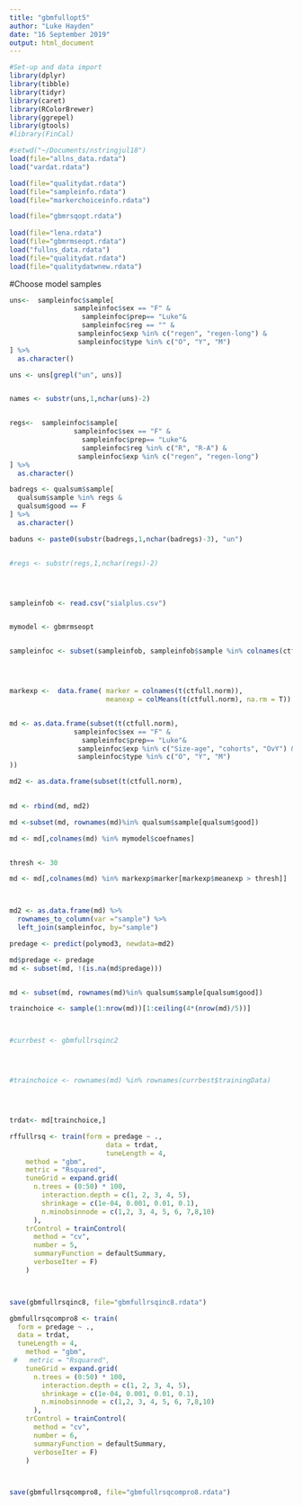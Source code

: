 ```yaml
---
title: "gbmfullopt5"
author: "Luke Hayden"
date: "16 September 2019"
output: html_document
---
```




```r

#Set-up and data import
library(dplyr)
library(tibble)
library(tidyr)
library(caret)
library(RColorBrewer)
library(ggrepel)
library(gtools)
#library(FinCal)
````




```r
#setwd("~/Documents/nstringjul18")
load(file="allns_data.rdata")
load("vardat.rdata")

load(file="qualitydat.rdata")
load(file="sampleinfo.rdata")
load(file="markerchoiceinfo.rdata")

load(file="gbmrsqopt.rdata")
      
load(file="lena.rdata")
load(file="gbmrmseopt.rdata") 
load("fullns_data.rdata")
load(file="qualitydat.rdata")
load(file="qualitydatwnew.rdata")

````

#Choose model samples



```r
uns<-  sampleinfoc$sample[
                sampleinfoc$sex == "F" &              
                  sampleinfoc$prep== "Luke"&
                  sampleinfoc$reg == "" &
                 sampleinfoc$exp %in% c("regen", "regen-long") &
                 sampleinfoc$type %in% c("O", "Y", "M")
] %>%
  as.character()

uns <- uns[grepl("un", uns)]


names <- substr(uns,1,nchar(uns)-2)


regs<-  sampleinfoc$sample[
                sampleinfoc$sex == "F" &              
                  sampleinfoc$prep== "Luke"&
                  sampleinfoc$reg %in% c("R", "R-A") &
                 sampleinfoc$exp %in% c("regen", "regen-long") 
] %>%
  as.character()

badregs <- qualsum$sample[
  qualsum$sample %in% regs &
  qualsum$good == F
] %>%
  as.character()

baduns <- paste0(substr(badregs,1,nchar(badregs)-3), "un")


#regs <- substr(regs,1,nchar(regs)-2)





````



```r

sampleinfob <- read.csv("sialplus.csv")


mymodel <- gbmrmseopt


sampleinfoc <- subset(sampleinfob, sampleinfob$sample %in% colnames(ctfull.norm))




markexp <-  data.frame( marker = colnames(t(ctfull.norm)), 
                        meanexp = colMeans(t(ctfull.norm), na.rm = T))


md <- as.data.frame(subset(t(ctfull.norm), 
                sampleinfoc$sex == "F" &              
                  sampleinfoc$prep== "Luke"&
                 sampleinfoc$exp %in% c("Size-age", "cohorts", "OvY") &
                 sampleinfoc$type %in% c("O", "Y", "M")
))

md2 <- as.data.frame(subset(t(ctfull.norm),                             sampleinfoc$sample %in% baduns))
                      

md <- rbind(md, md2)

md <-subset(md, rownames(md)%in% qualsum$sample[qualsum$good])

md <- md[,colnames(md) %in% mymodel$coefnames]


thresh <- 30

md <- md[,colnames(md) %in% markexp$marker[markexp$meanexp > thresh]]



md2 <- as.data.frame(md) %>%
  rownames_to_column(var ="sample") %>%
  left_join(sampleinfoc, by="sample")

predage <- predict(polymod3, newdata=md2)

md$predage <- predage
md <- subset(md, !(is.na(md$predage)))


md <- subset(md, rownames(md)%in% qualsum$sample[qualsum$good])

trainchoice <- sample(1:nrow(md))[1:ceiling(4*(nrow(md)/5))]



#currbest <- gbmfullrsqinc2




#trainchoice <- rownames(md) %in% rownames(currbest$trainingData)




trdat<- md[trainchoice,]

```



```r
rffullrsq <- train(form = predage ~ .,
                        data = trdat, 
                        tuneLength = 4, 
    method = "gbm",
    metric = "Rsquared", 
    tuneGrid = expand.grid(
      n.trees = (0:50) * 100, 
        interaction.depth = c(1, 2, 3, 4, 5), 
        shrinkage = c(1e-04, 0.001, 0.01, 0.1), 
        n.minobsinnode = c(1,2, 3, 4, 5, 6, 7,8,10)
      ), 
    trControl = trainControl(
      method = "cv",
      number = 5, 
      summaryFunction = defaultSummary, 
      verboseIter = F)
    )



save(gbmfullrsqinc8, file="gbmfullrsqinc8.rdata")
```



```r
gbmfullrsqcompro8 <- train(
  form = predage ~ .,
  data = trdat, 
  tuneLength = 4, 
    method = "gbm",
 #   metric = "Rsquared", 
    tuneGrid = expand.grid(
      n.trees = (0:50) * 100, 
        interaction.depth = c(1, 2, 3, 4, 5), 
        shrinkage = c(1e-04, 0.001, 0.01, 0.1), 
        n.minobsinnode = c(1,2, 3, 4, 5, 6, 7,8,10)
      ), 
    trControl = trainControl(
      method = "cv",
      number = 6, 
      summaryFunction = defaultSummary, 
      verboseIter = F)
    )



save(gbmfullrsqcompro8, file="gbmfullrsqcompro8.rdata")
```